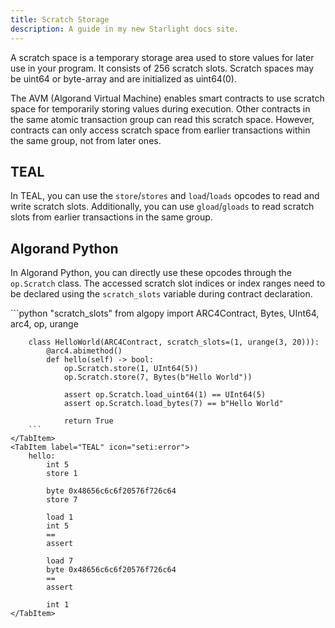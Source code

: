 ```yaml
---
title: Scratch Storage
description: A guide in my new Starlight docs site.
---
```



A scratch space is a temporary storage area used to store values for later use in your program. It consists of 256 scratch slots.
Scratch spaces may be uint64 or byte-array and are initialized as uint64(0).

The AVM (Algorand Virtual Machine) enables smart contracts to use scratch space for temporarily storing values during execution. Other contracts in the same atomic transaction group can read this scratch space. However, contracts can only access scratch space from earlier transactions within the same group, not from later ones.

## TEAL

In TEAL, you can use the `store`/`stores` and `load`/`loads` opcodes to read and write scratch slots. Additionally, you can use `gload`/`gloads` to read scratch slots from earlier transactions in the same group.

## Algorand Python

In Algorand Python, you can directly use these opcodes through the `op.Scratch` class. The accessed scratch slot indices or index ranges need to be declared using the `scratch_slots` variable during contract declaration.

<Tabs>
	<TabItem label="Algorand Python" icon="seti:python">
		```python "scratch_slots"
        from algopy import ARC4Contract, Bytes, UInt64, arc4, op, urange


        class HelloWorld(ARC4Contract, scratch_slots=(1, urange(3, 20))):
            @arc4.abimethod()
            def hello(self) -> bool:
                op.Scratch.store(1, UInt64(5))
                op.Scratch.store(7, Bytes(b"Hello World"))

                assert op.Scratch.load_uint64(1) == UInt64(5)
                assert op.Scratch.load_bytes(7) == b"Hello World"

                return True
        ```
	</TabItem>
    <TabItem label="TEAL" icon="seti:error">
        hello:
            int 5
            store 1
            
            byte 0x48656c6c6f20576f726c64
            store 7
            
            load 1
            int 5
            ==
            assert
            
            load 7
            byte 0x48656c6c6f20576f726c64
            ==
            assert

            int 1
    </TabItem>
</Tabs>